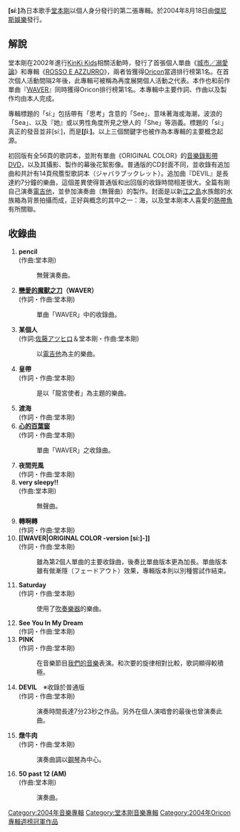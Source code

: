 {{DISPLAYTITLE:[síː]}}
{{Infobox Album |
  Name        = [síː] |
  Type        = [[專輯|專輯]] |
  Artist      = [[堂本剛|堂本剛]] |
  Released    = 2004年8月18日 
| Recorded    =  
| Genre       = [[J-POP|J-POP]]
| Length      =  65分36秒 (初回版)<br />72分59秒 (普通版)
| Label       = [[傑尼斯娛樂|傑尼斯娛樂]] 
| Producer    =  堂本剛
| Reviews     = 
| Chart position        =*週排行第1名 ([[Oricon|Oricon]])
| Certification         =*[[金唱片|金唱片]] <small>（日本唱片協會）</small>
| Last album  = ''[[ROSSO_E_AZZURRO|ROSSO E AZZURRO]]'' <br /> (2002年) |
| This album  = ''[síː]'' <br /> (2004年) |
| Next album  = ''[[Coward|Coward]]'' <br /> (2006年) |
}}
'''[síː]'''為日本歌手[[堂本剛|堂本剛]]以個人身分發行的第二張專輯。於2004年8月18日由[[傑尼斯娛樂|傑尼斯娛樂]]發行。

== 解說 ==
堂本剛在2002年進行[[KinKi_Kids|KinKi Kids]]相關活動時，發行了首張個人單曲《[[城市／溺愛論|城市／溺愛論]]》和專輯《[[ROSSO_E_AZZURRO|ROSSO E AZZURRO]]》，兩者皆獲得[[Oricon|Oricon]]當週排行榜第1名。在首次個人活動間隔2年後，此專輯可被稱為再度展開個人活動之代表。本作也和前作單曲『[[WAVER|WAVER]]』同時獲得Oricon排行榜第1名。本專輯中主要作詞、作曲以及製作均由本人完成。

專輯標題的「síː」包括帶有「思考」含意的「See」、意味著海或海潮，波浪的「Sea」、以及『她』或以男性角度所見之戀人的「She」等涵義。標題的「síː」真正的發音並非[síː]，而是'''[ʃíː]'''。以上三個關鍵字也被作為本專輯的主要概念起源。

初回版有全56頁的歌詞本，並附有單曲《ORIGINAL COLOR》的[[音樂錄影帶|音樂錄影帶]]DVD，以及其攝影、製作的幕後花絮影像。普通版的CD封面不同，並收錄有追加曲和共計有14頁飛簷型歌詞本（ジャバラブックレット）。追加曲『DEVIL』是長達約7分鐘的樂曲，這個差異使得普通版和出回版的收錄時間相差很大。全篇有剛自己演奏[[電吉他|電吉他]]，並參加演奏曲（無聲曲）的製作。封面是以新[[江之島|江之島]]水族館的水族箱為背景拍攝而成，正好與概念的其中之一：海，以及堂本剛本人喜愛的[[熱帶魚|熱帶魚]]有所關聯。

== 收錄曲 ==
#'''pencil'''<br />(作曲:堂本剛)
#:無聲演奏曲。
#'''[[WAVER|戀愛的魔獸之刀]]（WAVER）'''<br />(作詞・作曲:堂本剛)
#:單曲「WAVER」中的收錄曲。
#'''某個人'''<br />(作詞:[[佐藤アツヒロ|佐藤アツヒロ]]＆堂本剛・作曲:堂本剛)
#:以[[電吉他|電吉他]]為主的樂曲。
#'''皇帶'''<br />(作詞・作曲:堂本剛)
#:是以「龍宮使者」為主題的樂曲。
#'''渡海'''<br />(作詞・作曲:堂本剛)
#'''[[WAVER|心的百葉窗]]'''<br />(作詞・作曲:堂本剛)
#:單曲「WAVER」之收錄曲。
#'''夜間兜風'''<br />(作詞・作曲:堂本剛)
#'''very sleepy!!'''<br />(作曲:堂本剛)			 
#:無聲曲。
#'''轉啊轉'''<br />(作詞・作曲:堂本剛)
#'''[[WAVER|ORIGINAL COLOR -version [sí:]-]]'''<br />(作詞・作曲:堂本剛)
#:雖為第2個人單曲的主要收錄曲，後奏比單曲版本更為加長。單曲版本雖有做漸隱（フェードアウト）效果，專輯版本則以別種嘗試作結束。
#'''Saturday'''<br />(作詞・作曲:堂本剛)
#:使用了[[吹奏樂器|吹奏樂器]]的樂曲。
#'''See You In My Dream'''<br />(作詞・作曲:堂本剛)
#'''PINK'''<br />(作詞・作曲:堂本剛)
#:在音樂節目[[我們的音樂|我們的音樂]]表演。和次要的旋律相對比較，歌詞顯得較積極。
#'''DEVIL'''　※收錄於普通版<br />(作詞・作曲:堂本剛)
#:演奏時間長達7分23秒之作品。另外在個人演唱會的最後也曾演奏此曲。
#'''燉牛肉'''<br />(作詞・作曲:堂本剛)
#:演奏曲調以[[鋼琴|鋼琴]]為中心。
#'''50 past 12 (AM)'''<br />(作曲:堂本剛)
#:演奏曲。

{{堂本剛}}

[[Category:2004年音樂專輯|Category:2004年音樂專輯]]
[[Category:堂本剛音樂專輯|Category:堂本剛音樂專輯]]
[[Category:2004年Oricon專輯週榜冠軍作品|Category:2004年Oricon專輯週榜冠軍作品]]